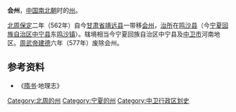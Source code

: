 '''会州'''，[[中国|中国]][[南北朝|南北朝]]时的[[州|州]]。

[[北周|北周]][[保定_(北周)|保定]]二年（562年）自今[[甘肃省|甘肃省]][[靖远县|靖远县]]一带移[[会州|会州]]，[[治所|治所]]在[[鸣沙县|鸣沙县]]（今[[宁夏回族自治区|宁夏回族自治区]][[中宁县|中宁县]]东[[鸣沙镇|鸣沙镇]]）。辖境相当今宁夏回族自治区中宁县及[[中卫市|中卫市]]河南地区。[[周武帝|周武帝]][[建德_(北周)|建德]]六年（577年）废除会州。

==参考资料==
*《[[隋书|隋书]]·地理志》

{{南北朝行政区划小作品}}
{{DEFAULTSORT:H}}
[[Category:北周的州|Category:北周的州]]
[[Category:宁夏的州|Category:宁夏的州]]
[[Category:中卫行政区划史|Category:中卫行政区划史]]